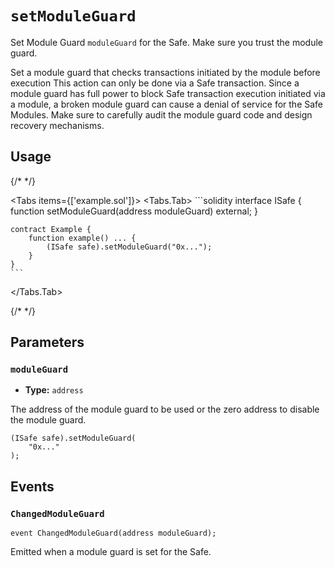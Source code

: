 
# `setModuleGuard`

Set Module Guard `moduleGuard` for the Safe. Make sure you trust the module guard.

<Callout type='warning'>
  Set a module guard that checks transactions initiated by the module before
  execution This action can only be done via a Safe transaction.
</Callout>

<Callout type='error' emoji='🚨'>
  Since a module guard has full power to block Safe transaction execution
  initiated via a module, a broken module guard can cause a denial of service
  for the Safe Modules. Make sure to carefully audit the module guard code and
  design recovery mechanisms.
</Callout>

## Usage

{/* <!-- vale off --> */}

<Tabs items={['example.sol']}>
  <Tabs.Tab>
    ```solidity
    interface ISafe {
        function setModuleGuard(address moduleGuard) external;
    }

    contract Example {
        function example() ... {
            (ISafe safe).setModuleGuard("0x...");
        }
    }
    ```
  </Tabs.Tab>
</Tabs>

{/* <!-- vale on --> */}

## Parameters

### `moduleGuard`

- **Type:** `address`

The address of the module guard to be used or the zero address to disable the module guard.

```solidity focus=2
(ISafe safe).setModuleGuard(
    "0x..."
);
```

## Events

### `ChangedModuleGuard`

```solidity
event ChangedModuleGuard(address moduleGuard);
```

Emitted when a module guard is set for the Safe.
